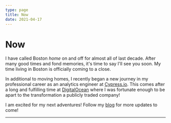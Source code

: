 ```yaml
---
type: page
title: Now
date: 2021-04-17
---
```


# Now

I have called Boston _home_ on and off for almost all of last decade. After many good times and fond memories, it's time to say I'll see you soon. My time living in Boston is officially coming to a close.  

In additional to moving homes, I recently began a new journey in my professional career as an analytics engineer at [Cypress.io](https://www.cypress.io/). This comes after a long and fulfilling time at [DigitalOcean](https://www.digitalocean.com/) where I was fortunate enough to be apart to the transformation a publicly traded company!  

I am excited for my next adventures! Follow my [blog](/posts) for more updates to come! 

---
